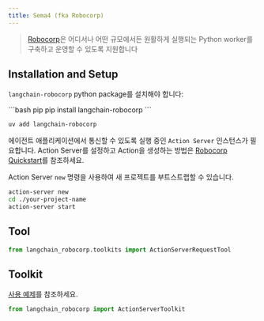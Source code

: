 ```yaml
---
title: Sema4 (fka Robocorp)
---
```


>[Robocorp](https://robocorp.com/)은 어디서나 어떤 규모에서든 원활하게 실행되는 Python worker를 구축하고 운영할 수 있도록 지원합니다


## Installation and Setup

`langchain-robocorp` python package를 설치해야 합니다:

<CodeGroup>
```bash pip
pip install langchain-robocorp
```

```bash uv
uv add langchain-robocorp
```
</CodeGroup>

에이전트 애플리케이션에서 통신할 수 있도록 실행 중인 `Action Server` 인스턴스가 필요합니다.
Action Server를 설정하고 Action을 생성하는 방법은 [Robocorp Quickstart](https://github.com/robocorp/robocorp#quickstart)를 참조하세요.

Action Server `new` 명령을 사용하여 새 프로젝트를 부트스트랩할 수 있습니다.

```bash
action-server new
cd ./your-project-name
action-server start
```

## Tool

```python
from langchain_robocorp.toolkits import ActionServerRequestTool
```

## Toolkit

[사용 예제](/oss/integrations/tools/robocorp)를 참조하세요.

```python
from langchain_robocorp import ActionServerToolkit
```